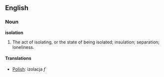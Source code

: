 ==English==

===Noun===

'''isolation'''

#The act of isolating, or the state of being isolated; insulation; separation; loneliness.

====Translations====
*[[Polish]]: izolacja ''f''